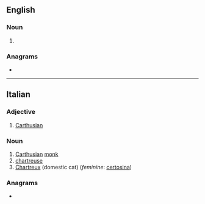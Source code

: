 ==English==

===Noun===
{{en-noun|-}}

# {{lb|en|art}} {{alt form|en|certosina}}

===Anagrams===
* {{anagrams|en|a=ceinoorst|Socotrine|coronites|cortisone|osteocrin}}

----

==Italian==
{{wikipedia|lang=it}}

===Adjective===
{{it-adj}}

# [[Carthusian]]

===Noun===
{{it-noun|m}}

# [[Carthusian]] [[monk]]
# [[chartreuse]]
# [[Chartreux]] (domestic cat) (''feminine'': [[certosina]])

===Anagrams===
* {{anagrams|it|a=ceinoorst|cortisone|cortonesi|crotonesi|resoconti}}

{{C|it|Domestic cats}}